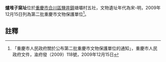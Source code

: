 {{msg:重慶市文物保護單位
|名稱 = 爐堆子窯址
|編號 = 17
|圖片 = 
|級別 = 6
|分類 = 
|時代 = 宋-明
|地点 = [[合川區|合川區]][[鹽井鎮|鹽井鎮]]塘壩村五社
|坐標 = 
|登錄 = 2009年12月15日
}}
'''爐堆子窯址'''位於[[重慶市|重慶市]][[合川區|合川區]][[鹽井鎮|鹽井鎮]]塘壩村五社，文物遺址年代為宋-明，2009年12月15日列為第二批重慶市文物保護單位<ref>「重慶市人民政府關於公布第二批重慶市文物保護單位的通知」，重慶市人民政府文件，渝府發（2009）118號，2009年12月15日</ref>。
== 註釋 ==
{{reflist}}
{{文物保護單位小作品}}